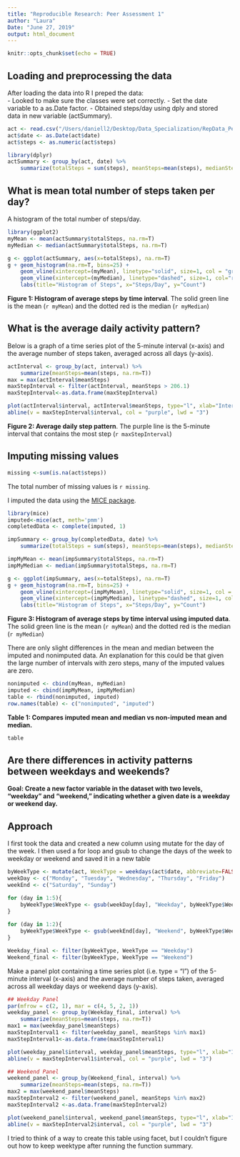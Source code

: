 ```yaml
---
title: "Reproducible Research: Peer Assessment 1"
author: "Laura"
Date: "June 27, 2019"
output: html_document
---
```


```r
knitr::opts_chunk$set(echo = TRUE)
```

## Loading and preprocessing the data

After loading the data into R I preped the data:  
- Looked to make sure the classes were set correctly.
- Set the date variable to a as.Date factor.
- Obtained steps/day using dply and stored data in new variable (actSummary).

```r
act <- read.csv("/Users/daniell2/Desktop/Data_Specialization/RepData_PeerAssessment1/activity.csv")
act$date <- as.Date(act$date)
act$steps <- as.numeric(act$steps)

library(dplyr)
actSummary <- group_by(act, date) %>%
    summarize(totalSteps = sum(steps), meanSteps=mean(steps), medianSteps=median(steps))

```


## What is mean total number of steps taken per day?

A histogram of the total number of steps/day. 
```r
library(ggplot2)
myMean <- mean(actSummary$totalSteps, na.rm=T)
myMedian <- median(actSummary$totalSteps, na.rm=T)

g <- ggplot(actSummary, aes(x=totalSteps), na.rm=T)
g + geom_histogram(na.rm=T, bins=25) +
    geom_vline(xintercept=(myMean), linetype="solid", size=1, col = "green") +
    geom_vline(xintercept=(myMedian), linetype="dashed", size=1, col="red") +
    labs(title="Histogram of Steps", x="Steps/Day", y="Count") 


```

**Figure 1: Histogram of average steps by time interval**. The solid green line is the mean (`r myMean`) and the dotted red is the median (`r myMedian`)


## What is the average daily activity pattern?
Below is a graph of a time series plot of the 5-minute interval (x-axis) and the average number of steps taken, averaged across all days (y-axis).


```r
actInterval <- group_by(act, interval) %>% 
    summarize(meanSteps=mean(steps, na.rm=T))
max = max(actInterval$meanSteps)
maxStepInterval <- filter(actInterval, meanSteps > 206.1)
maxStepInterval<-as.data.frame(maxStepInterval)

plot(actInterval$interval, actInterval$meanSteps, type="l", xlab="Interval", ylab="Steps", col = "42", main= "Average Daily Activity Pattern")
abline(v = maxStepInterval$interval, col = "purple", lwd = "3")
```

**Figure 2: Average daily step pattern**. The purple line is the 5-minute interval that contains the most step (`r maxStepInterval`)

## Imputing missing values

```r
missing <-sum(is.na(act$steps))
```
The total number of missing values is `r missing`.

I imputed the data using the [MICE package](https://datascienceplus.com/handling-missing-data-with-mice-package-a-simple-approach/).

```r
library(mice)
imputed<-mice(act, meth='pmm')
completedData <- complete(imputed, 1)

impSummary <- group_by(completedData, date) %>%
    summarize(totalSteps = sum(steps), meanSteps=mean(steps), medianSteps=median(steps))

impMyMean <- mean(impSummary$totalSteps, na.rm=T)
impMyMedian <- median(impSummary$totalSteps, na.rm=T)
```

```r
g <- ggplot(impSummary, aes(x=totalSteps), na.rm=T)
g + geom_histogram(na.rm=T, bins=25) +
    geom_vline(xintercept=(impMyMean), linetype="solid", size=1, col = "green") +
    geom_vline(xintercept=(impMyMedian), linetype="dashed", size=1, col="red") +
    labs(title="Histogram of Steps", x="Steps/Day", y="Count") 

```
  
**Figure 3: Histogram of average steps by time interval using imputed data**. The solid green line is the mean (`r myMean`) and the dotted red is the median (`r myMedian`)


There are only slight differences in the mean and median between the imputed and nonimputed data. An explanation for this could be that given the large number of intervals with zero steps, many of the imputed values are zero.

```r
nonimputed <- cbind(myMean, myMedian)
imputed <- cbind(impMyMean, impMyMedian)
table <- rbind(nonimputed, imputed)
row.names(table) <- c("nonimputed", "imputed")
```

**Table 1: Compares imputed mean and median vs non-imputed mean and median.**
```r
table
```

## Are there differences in activity patterns between weekdays and weekends?

**Goal: Create a new factor variable in the dataset with two levels, "weekday" and "weekend," indicating whether a given date is a weekday or weekend day.**

## Approach
I first took the data and created a new column using mutate for the day of the week. I then used a for loop and gsub to change the days of the week to weekday or weekend and saved it in a new table

```r
byWeekType <- mutate(act, WeekType = weekdays(act$date, abbreviate=FALSE))
weekDay <- c("Monday", "Tuesday", "Wednesday", "Thursday", "Friday")
weekEnd <- c("Saturday", "Sunday")

for (day in 1:5){
    byWeekType$WeekType <- gsub(weekDay[day], "Weekday", byWeekType$WeekType)
}
    
for (day in 1:2){
    byWeekType$WeekType <- gsub(weekEnd[day], "Weekend", byWeekType$WeekType)
}

Weekday_final <- filter(byWeekType, WeekType == "Weekday")
Weekend_final <- filter(byWeekType, WeekType == "Weekend")
```


Make a panel plot containing a time series plot (i.e. type = "l") of the 5-minute interval (x-axis) and the average number of steps taken, averaged across all weekday days or weekend days (y-axis). 


```r
## Weekday Panel
par(mfrow = c(2, 1), mar = c(4, 5, 2, 1))
weekday_panel <- group_by(Weekday_final, interval) %>%
    summarize(meanSteps=mean(steps, na.rm=T))
max1 = max(weekday_panel$meanSteps)
maxStepInterval1 <- filter(weekday_panel, meanSteps %in% max1)
maxStepInterval1<-as.data.frame(maxStepInterval1)

plot(weekday_panel$interval, weekday_panel$meanSteps, type="l", xlab="Interval", ylab="Steps", col = "42", main = "Average Weekday Daily Activity Pattern")
abline(v = maxStepInterval1$interval, col = "purple", lwd = "3")

## Weekend Panel
weekend_panel <- group_by(Weekend_final, interval) %>%
    summarize(meanSteps=mean(steps, na.rm=T))
max2 = max(weekend_panel$meanSteps)
maxStepInterval2 <- filter(weekend_panel, meanSteps %in% max2)
maxStepInterval2 <-as.data.frame(maxStepInterval2)

plot(weekend_panel$interval, weekend_panel$meanSteps, type="l", xlab="Interval", ylab="Steps", col = "42", main = "Average Weekend Daily Activity Pattern")
abline(v = maxStepInterval2$interval, col = "purple", lwd = "3")

```

I tried to think of a way to create this table using facet, but I couldn't figure out how to keep weektype after running the function summary. 
